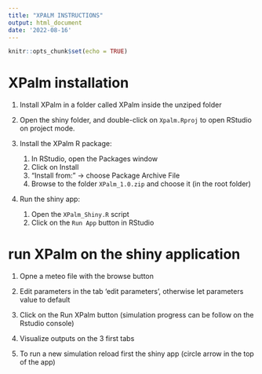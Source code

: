 ```yaml
---
title: "XPALM INSTRUCTIONS"
output: html_document
date: '2022-08-16'
---
```


```r
knitr::opts_chunk$set(echo = TRUE)
```

# XPalm installation

1. Install XPalm in a folder called XPalm inside the unziped folder

2. Open the shiny folder, and double-click on `Xpalm.Rproj` to open RStudio on project mode.

3. Install the XPalm R package:
   1. In RStudio, open the Packages window
   2. Click on Install
   3. "Install from:" -> choose Package Archive File
   4. Browse to the folder `XPalm_1.0.zip` and choose it (in the root folder)
4. Run the shiny app:
   1. Open the `XPalm_Shiny.R` script
   2. Click on the `Run App` button in RStudio
   
   
# run XPalm on the shiny application

1. Opne a meteo file with the browse button

2. Edit parameters in the tab 'edit parameters', otherwise let parameters value to default

3. Click on the Run XPalm button (simulation progress can be follow on the Rstudio console)

4. Visualize outputs on the 3 first tabs

5. To run a new simulation reload first the shiny app (circle arrow in the top of the app)

